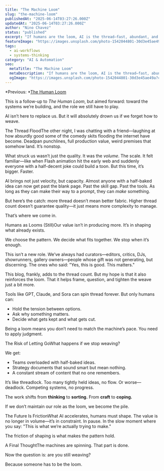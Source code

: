 ```yaml
---
title: "The Machine Loom"
slug: "the-machine-loom"
publishedAt: "2025-06-14T03:27:26.000Z"
updatedAt: "2025-06-14T03:27:26.000Z"
author: "Nino Chavez"
status: "published"
excerpt: "If humans are the loom, AI is the thread—fast, abundant, and increasingly tangled."
featureImage: "https://images.unsplash.com/photo-1542044801-30d3e45ae49a?crop=entropy&cs=tinysrgb&fit=max&fm=jpg&ixid=M3wxMTc3M3wwfDF8c2VhcmNofDJ8fHRocmVhZHxlbnwwfHx8fDE3NDk4NzE1NDh8MA&ixlib=rb-4.1.0&q=80&w=2000"
tags:
  - ai-workflows
  - systems-thinking
category: "AI & Automation"
seo:
  metaTitle: "The Machine Loom"
  metaDescription: "If humans are the loom, AI is the thread—fast, abundant, and increasingly tangled."
  ogImage: "https://images.unsplash.com/photo-1542044801-30d3e45ae49a?crop=entropy&cs=tinysrgb&fit=max&fm=jpg&ixid=M3wxMTc3M3wwfDF8c2VhcmNofDJ8fHRocmVhZHxlbnwwfHx8fDE3NDk4NzE1NDh8MA&ixlib=rb-4.1.0&q=80&w=2000"
---
```

*Previous: *[The Human Loom](/the-human-loom/)

This is a follow-up to *The Human Loom*, but aimed forward: toward the systems we’re building, and the role we still have to play.

AI isn’t here to replace us. But it will absolutely drown us if we forget how to weave.

The Thread FloodThe other night, I was chatting with a friend—laughing at how absurdly good some of the comedy skits flooding the internet have become. Deadpan punchlines, full production value, weird premises that somehow land. It’s nonstop.

What struck us wasn’t just the quality. It was the *volume*. The scale. It felt familiar—like when Flash animation hit the early web and suddenly everyone with a half-decent joke could build a toon. But this time, it’s bigger. Faster.

AI brings not just velocity, but capacity. Almost anyone with a half-baked idea can now get past the blank page. Past the skill gap. Past the tools. As long as they can make their way to a prompt, they can *make* something.

But here’s the catch: more thread doesn’t mean better fabric. Higher thread count doesn’t guarantee quality—it just means more complexity to manage.

That’s where we come in.

Humans as Looms (Still)Our value isn’t in producing more. It’s in shaping what already exists.

We choose the pattern. We decide what fits together. We stop when it’s enough.

This isn’t a new role. We’ve always had curators—editors, critics, DJs, showrunners, gallery owners—people whose gift was not generating, but discerning. The ones who said: "Yes, this is good. This matters."

This blog, frankly, adds to the thread count. But my hope is that it also reinforces the loom. That it helps frame, question, and tighten the weave just a bit more.

Tools like GPT, Claude, and Sora can spin thread forever. But only humans can:

- Hold the tension between options.
- Ask why something matters.
- Decide what gets kept and what gets cut.

Being a loom means you don’t need to match the machine’s pace. You need to apply judgment.

The Risk of Letting GoWhat happens if we stop weaving?

We get:

- Teams overloaded with half-baked ideas.
- Strategy documents that sound smart but mean nothing.
- A constant stream of content that no one remembers.

It’s like threadlock. Too many tightly held ideas, no flow. Or worse—deadlock. Competing systems, no progress.

The work shifts from **thinking** to **sorting.** From **craft** to **coping.**

If we don’t maintain our role as the loom, we become the pile.

The Future Is FrictionWhat AI accelerates, humans must shape. The value is no longer in volume—it’s in constraint. In pause. In the slow moment where you say: "This is what we’re actually trying to make."

The friction of shaping is what makes the pattern hold.

A Final ThoughtThe machines are spinning. That part is done.

Now the question is: are you still weaving?

Because someone has to be the loom.
